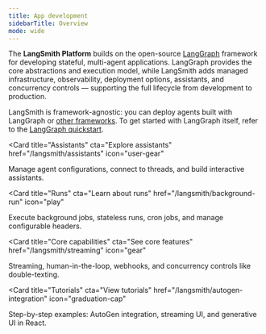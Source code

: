 ```yaml
---
title: App development
sidebarTitle: Overview
mode: wide
---
```


The **LangSmith Platform** builds on the open-source [LangGraph](/oss/python/langgraph/overview) framework for developing stateful, multi-agent applications.
LangGraph provides the core abstractions and execution model, while LangSmith adds managed infrastructure, observability, deployment options, assistants, and concurrency controls — supporting the full lifecycle from development to production.

LangSmith is framework-agnostic: you can deploy agents built with LangGraph or [other frameworks](/langsmith/autogen-integration). To get started with LangGraph itself, refer to the [LangGraph quickstart](/oss/python/langgraph/quickstart).

<CardGroup>

<Card
  title="Assistants"
  cta="Explore assistants"
  href="/langsmith/assistants"
  icon="user-gear"
>
Manage agent configurations, connect to threads, and build interactive assistants.
</Card>

<Card
  title="Runs"
  cta="Learn about runs"
  href="/langsmith/background-run"
  icon="play"
>
Execute background jobs, stateless runs, cron jobs, and manage configurable headers.
</Card>

<Card
  title="Core capabilities"
  cta="See core features"
  href="/langsmith/streaming"
  icon="gear"
>
Streaming, human-in-the-loop, webhooks, and concurrency controls like double-texting.
</Card>

<Card
  title="Tutorials"
  cta="View tutorials"
  href="/langsmith/autogen-integration"
  icon="graduation-cap"
>
Step-by-step examples: AutoGen integration, streaming UI, and generative UI in React.
</Card>

</CardGroup>
